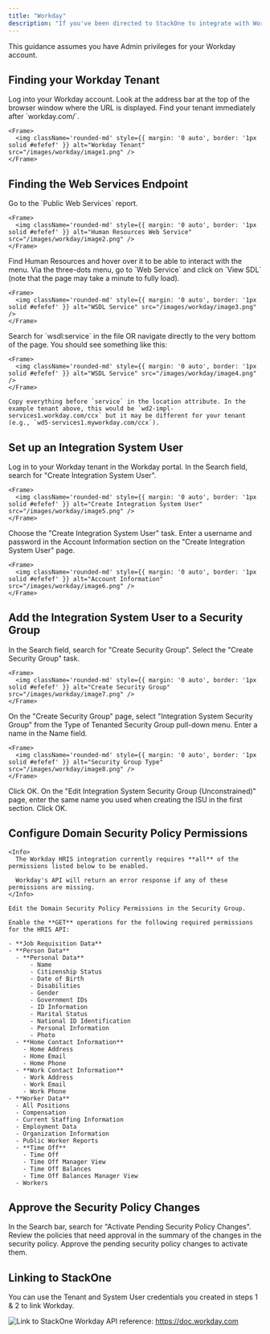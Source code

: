 ```yaml
---
title: "Workday"
description: "If you've been directed to StackOne to integrate with Workday, the following steps will help you understand the process and any necessary actions to configure successful integration."
---
```



<Warning>
  This guidance assumes you have Admin privileges for your Workday account.
</Warning>

## Finding your Workday Tenant

<Steps>
  <Step title="Log into Workday">
    Log into your Workday account. Look at the address bar at the top of the browser window where the URL is displayed. Find your tenant immediately after `workday.com/`.

    <Frame>
      <img className='rounded-md' style={{ margin: '0 auto', border: '1px solid #efefef' }} alt="Workday Tenant" src="/images/workday/image1.png" />
    </Frame>
  </Step>
</Steps>

## Finding the Web Services Endpoint

<Steps>
  <Step title="Go to Public Web Services">
    Go to the `Public Web Services` report.

    <Frame>
      <img className='rounded-md' style={{ margin: '0 auto', border: '1px solid #efefef' }} alt="Human Resources Web Service" src="/images/workday/image2.png" />
    </Frame>
  </Step>

  <Step title="Find Human Resources">
    Find Human Resources and hover over it to be able to interact with the menu. Via the three-dots menu, go to `Web Service` and click on `View SDL` (note that the page may take a minute to fully load).

    <Frame>
      <img className='rounded-md' style={{ margin: '0 auto', border: '1px solid #efefef' }} alt="WSDL Service" src="/images/workday/image3.png" />
    </Frame>

  </Step>

  <Step title="Search for wsdl:service">
    Search for `wsdl:service` in the file OR navigate directly to the very bottom of the page. You should see something like this:

    <Frame>
      <img className='rounded-md' style={{ margin: '0 auto', border: '1px solid #efefef' }} alt="WSDL Service" src="/images/workday/image4.png" />
    </Frame>

    Copy everything before `service` in the location attribute. In the example tenant above, this would be `wd2-impl-services1.workday.com/ccx` but it may be different for your tenant (e.g., `wd5-services1.myworkday.com/ccx`).
  </Step>
</Steps>

## Set up an Integration System User

<Steps>
  <Step title="Search for Create Integration System User">
    Log in to your Workday tenant in the Workday portal. In the Search field, search for "Create Integration System User".

    <Frame>
      <img className='rounded-md' style={{ margin: '0 auto', border: '1px solid #efefef' }} alt="Create Integration System User" src="/images/workday/image5.png" />
    </Frame>
  </Step>

  <Step title="Choose the Task">
    Choose the "Create Integration System User" task.
  </Step>

  <Step title="Enter Account Information">
    Enter a username and password in the Account Information section on the "Create Integration System User" page.

    <Frame>
      <img className='rounded-md' style={{ margin: '0 auto', border: '1px solid #efefef' }} alt="Account Information" src="/images/workday/image6.png" />
    </Frame>
  </Step>

  <Step title="Click OK">
  </Step>
</Steps>

## Add the Integration System User to a Security Group

<Steps>
  <Step title="Search for Create Security Group">
    In the Search field, search for "Create Security Group". Select the "Create Security Group" task.

    <Frame>
      <img className='rounded-md' style={{ margin: '0 auto', border: '1px solid #efefef' }} alt="Create Security Group" src="/images/workday/image7.png" />
    </Frame>
  </Step>

  <Step title="Select Security Group Type">
    On the "Create Security Group" page, select "Integration System Security Group" from the Type of Tenanted Security Group pull-down menu. Enter a name in the Name field.

    <Frame>
      <img className='rounded-md' style={{ margin: '0 auto', border: '1px solid #efefef' }} alt="Security Group Type" src="/images/workday/image8.png" />
    </Frame>
  </Step>

  <Step title="Click OK">
    Click OK.
  </Step>

  <Step title="Edit Integration System Security Group">
    On the "Edit Integration System Security Group (Unconstrained)" page, enter the same name you used when creating the ISU in the first section. Click OK.

  </Step>
</Steps>

## Configure Domain Security Policy Permissions

<Steps>
  <Step title="Edit Permissions">

    <Info>
      The Workday HRIS integration currently requires **all** of the permissions listed below to be enabled. 

      Workday's API will return an error response if any of these permissions are missing.
    </Info>

    Edit the Domain Security Policy Permissions in the Security Group. 
    
    Enable the **GET** operations for the following required permissions for the HRIS API:

    - **Job Requisition Data**
    - **Person Data**
      - **Personal Data**
          - Name
          - Citizenship Status
          - Date of Birth
          - Disabilities
          - Gender
          - Government IDs
          - ID Information
          - Marital Status
          - National ID Identification
          - Personal Information
          - Photo
      - **Home Contact Information**
        - Home Address
        - Home Email
        - Home Phone
      - **Work Contact Information**
        - Work Address
        - Work Email
        - Work Phone
    - **Worker Data**
      - All Positions
      - Compensation
      - Current Staffing Information
      - Employment Data
      - Organization Information
      - Public Worker Reports
      - **Time Off**
        - Time Off
        - Time Off Manager View
        - Time Off Balances
        - Time Off Balances Manager View
      - Workers

  </Step>
</Steps>

## Approve the Security Policy Changes

<Steps>
  <Step title="Search for Activate Pending Security Policy Changes">
    In the Search bar, search for "Activate Pending Security Policy Changes". Review the policies that need approval in the summary of the changes in the security policy. Approve the pending security policy changes to activate them.
  </Step>
</Steps>

## Linking to StackOne

You can use the Tenant and System User credentials you created in steps 1 & 2 to link Workday.

<Frame>
  <img className='rounded-md' style={{ margin: '0 auto', border: '1px solid #efefef' }} alt="Link to StackOne" src="/images/workday/image9.png" />
</Frame>

<IntegrationFooter />

<Card title="Useful Links" icon="link" href="/content/components/card-group">
  Workday API reference: <a href="https://doc.workday.com">https://doc.workday.com</a>
</Card>
